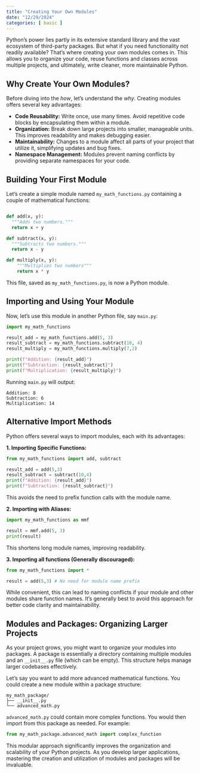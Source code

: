 ```yaml
---
title: "Creating Your Own Modules"
date: "12/29/2024"
categories: [ basic ]
---
```



Python's power lies partly in its extensive standard library and the vast ecosystem of third-party packages. But what if you need functionality not readily available?  That's where creating your own modules comes in.  This allows you to organize your code, reuse functions and classes across multiple projects, and ultimately, write cleaner, more maintainable Python.

## Why Create Your Own Modules?

Before diving into the *how*, let's understand the *why*.  Creating modules offers several key advantages:

* **Code Reusability:** Write once, use many times.  Avoid repetitive code blocks by encapsulating them within a module.
* **Organization:** Break down large projects into smaller, manageable units. This improves readability and makes debugging easier.
* **Maintainability:**  Changes to a module affect all parts of your project that utilize it, simplifying updates and bug fixes.
* **Namespace Management:** Modules prevent naming conflicts by providing separate namespaces for your code.

## Building Your First Module

Let's create a simple module named `my_math_functions.py` containing a couple of mathematical functions:

```python

def add(x, y):
  """Adds two numbers."""
  return x + y

def subtract(x, y):
  """Subtracts two numbers."""
  return x - y

def multiply(x, y):
    """Multiplies two numbers"""
    return x * y
```

This file, saved as `my_math_functions.py`, is now a Python module.

## Importing and Using Your Module

Now, let's use this module in another Python file, say `main.py`:

```python
import my_math_functions

result_add = my_math_functions.add(5, 3)
result_subtract = my_math_functions.subtract(10, 4)
result_multiply = my_math_functions.multiply(7,2)

print(f"Addition: {result_add}")
print(f"Subtraction: {result_subtract}")
print(f"Multiplication: {result_multiply}")
```

Running `main.py` will output:

```
Addition: 8
Subtraction: 6
Multiplication: 14
```

##  Alternative Import Methods

Python offers several ways to import modules, each with its advantages:


**1. Importing Specific Functions:**

```python
from my_math_functions import add, subtract

result_add = add(5,3)
result_subtract = subtract(10,4)
print(f"Addition: {result_add}")
print(f"Subtraction: {result_subtract}")
```

This avoids the need to prefix function calls with the module name.

**2. Importing with Aliases:**

```python
import my_math_functions as mmf

result = mmf.add(5, 3)
print(result)
```

This shortens long module names, improving readability.


**3. Importing all functions (Generally discouraged):**

```python
from my_math_functions import *

result = add(5,3) # No need for module name prefix
```

While convenient, this can lead to naming conflicts if your module and other modules share function names. It's generally best to avoid this approach for better code clarity and maintainability.


##  Modules and Packages:  Organizing Larger Projects

As your project grows, you might want to organize your modules into packages.  A package is essentially a directory containing multiple modules and an `__init__.py` file (which can be empty).  This structure helps manage larger codebases effectively.


Let's say you want to add more advanced mathematical functions. You could create a new module within a package structure:


```
my_math_package/
├── __init__.py
└── advanced_math.py 
```

`advanced_math.py` could contain more complex functions. You would then import from this package as needed. For example:

```python
from my_math_package.advanced_math import complex_function 
```



This modular approach significantly improves the organization and scalability of your Python projects.  As you develop larger applications, mastering the creation and utilization of modules and packages will be invaluable.

